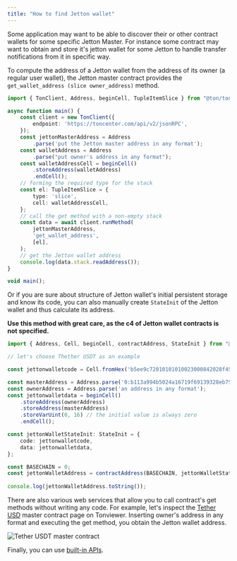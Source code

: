 ```yaml
---
title: "How to find Jetton wallet"
---
```


Some application may want to be able to discover their or other contract wallets for some specific Jetton Master.
For instance some contract may want to obtain and store it's jetton wallet for some Jetton to handle transfer notifications from it in specific way.

To compute the address of a Jetton wallet from the address of its owner (a regular user wallet),
the Jetton master contract provides the `get_wallet_address (slice owner_address)` method.

```typescript
import { TonClient, Address, beginCell, TupleItemSlice } from "@ton/ton";

async function main() {
    const client = new TonClient({
        endpoint: 'https://toncenter.com/api/v2/jsonRPC',
    });
    const jettonMasterAddress = Address
        .parse('put the Jetton master address in any format');
    const walletAddress = Address
        .parse("put owner's address in any format");
    const walletAddressCell = beginCell()
        .storeAddress(walletAddress)
        .endCell();
    // forming the required type for the stack
    const el: TupleItemSlice = {
        type: 'slice', 
        cell: walletAddressCell,
    };
    // call the get method with a non-empty stack
    const data = await client.runMethod(
        jettonMasterAddress,
        'get_wallet_address',
        [el],
    );
    // get the Jetton wallet address
    console.log(data.stack.readAddress());
} 

void main();
```

Or if you are sure about structure of Jetton wallet's initial persistent storage and know its code, you
can also manually create `StateInit` of the Jetton wallet and thus calculate its address.

**Use this method with great care, as the c4 of Jetton wallet contracts is not specified.**

```typescript
import { Address, Cell, beginCell, contractAddress, StateInit } from "@ton/core";

// let's choose Thether USDT as an example

const jettonwalletcode = Cell.fromHex('b5ee9c72010101010023000842028f452d7a4dfd74066b682365177259ed05734435be76b5fd4bd5d8af2b7c3d68');

const masterAddress = Address.parse('0:b113a994b5024a16719f69139328eb759596c38a25f59028b146fecdc3621dfe');
const ownerAddress = Address.parse('an address in any format');
const jettonwalletdata = beginCell()
    .storeAddress(ownerAddress)
    .storeAddress(masterAddress)
    .storeVarUint(0, 16) // the initial value is always zero
    .endCell();

const jettonWalletStateInit: StateInit = {
    code: jettonwalletcode,
    data: jettonwalletdata,
};

const BASECHAIN = 0;
const jettonWalletAddress = contractAddress(BASECHAIN, jettonWalletStateInit);
 
console.log(jettonWalletAddress.toString());
```

There are also various web services that allow you to call contract's get methods without writing any code.
For example, let's inspect the [Tether USD](https://tonviewer.com/EQCxE6mUtQJKFnGfaROTKOt1lZbDiiX1kCixRv7Nw2Id_sDs?section=method) master
contract page on Tonviewer. Inserting owner's address in any format and executing the get method, you obtain the Jetton wallet address.

![Tether USDT master contract](/resources/images/methods.png)

Finally, you can use [built-in APIs](/ecosystem/rpc/toncenter).
